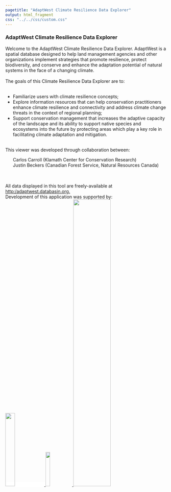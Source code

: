 ```yaml
---
pagetitle: "AdaptWest Climate Resilience Data Explorer"
output: html_fragment
css: "../../css/custom.css"
---
```

### AdaptWest Climate Resilience Data Explorer
<div class="row", id="homeSidebarR1">
  <span class="homeText">Welcome to the AdaptWest Climate Resilience Data Explorer. AdaptWest is a spatial database designed to help land management agencies and other organizations implement strategies that promote resilience, protect biodiversity, and conserve and enhance the adaptation potential of natural systems in the face of a changing climate.</span>
  </br>
  </br>
  <span class="homeText">The goals of this Climate Resilience Data Explorer are to:</span>
  </br>
  </br>
  <ul>
    <li><span class="homeText">Familiarize users with climate resilience concepts;</span></li>
    <li><span class="homeText">Explore information resources that can help conservation practitioners enhance climate resilience and connectivity and address climate change threats in the context of regional planning;</span></li>
    <li><span class="homeText">Support conservation management that increases the adaptive capacity of the landscape and its ability to support native species and ecosystems into the future by protecting areas which play a key role in facilitating climate adaptation and mitigation.</span></li>
  </ul>
  </br>
  <span class="homeText">This viewer was developed through collaboration between: <ul style="list-style-type: none;"><li>Carlos Carroll (Klamath Center for Conservation Research)</li><li>Justin Beckers (Canadian Forest Service, Natural Resources Canada)</li></ul><br><br>All data displayed in this tool are freely-available at <a href=http:/adaptwest.databasin.org>http:/adaptwest.databasin.org.</a></span>
  
</div>


<div class="row", id = "homeSidebarBottom">
  <span class="homeText">Development of this application was supported by:</span>
  </br>
  <div class="row", id = "homeSidebarR2">
    <div id = "links">
      <a href = "http://www.wilburforce.org/", style = "background: white; font-color: #ffffff;">
        <img src = "../../logos/wilburforcelogo.jpg", width = "24.23%"/>
      </a>
      <a href = "https://www.nrcan.gc.ca/our-natural-resources/forests-forestry/13497", style = "font-color: #ffffff;margin-bottom:20px;padding-bottom:20px">
      <img src = "../../logos/canada-2c-nrcan-cfs-curves.jpg", width = "16.55%"/>
      </a>
      <a href = "https://adaptwest.databasin.org/",style = "background: white; font-color: #3c8dbc">
        <img src = "../../logos/adaptwestbanner.jpg", width = "48%"/>
      </a>
    </div>
  </div>
</div>